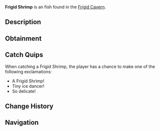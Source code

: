 {{FishInfobox
|image          = Frigid Shrimp.png
|rarity         = Uncommon
|sea            = First Sea
|location       = [[Frigid Cavern]]
|sublocation    = 
|sources        = Fishing Rod
|radar_location = 
|xp             = 90
|weather        = 
|time           = Night
|season         = Winter
|bait           = Flakes
|base_weight    = 0.8
|base_value     = 175
|weight_range   = 0.5
|base_chance    = 60
|base_resil     = 70
}}
'''Frigid Shrimp''' is an {{Rarity|Uncommon}} fish found in the [[Frigid Cavern]].

== Description ==
{{Description|A tiny crustacean whose shell appears to be made of delicate frost crystals.|Bestiary Entry}}

== Obtainment ==
{{Description|Clusters in the cavern's cold water pools.|Bestiary Hint}}
{{Fish Availability|
Frigid Cavern
|top_rods      = 
Training Rod\207406.55\207406.55;
Azure Of Lagoon\201444.68\122130.68;
Fast Rod\199552.32\174608.83;
Trident Rod\199414.77\124964.64;
No-Life Rod\198716.71\177463.59;
Flimsy Rod\171087.73\138754.57;
Resourceful Rod\186742.77\123749.03;
Seraphic Rod\176093.03\176093.03;
Leviathan's Fang Rod\193021.87\171603.83;
Fungal Rod\180082.06\147596.56;
Depthseeker Rod\195682.66\137475.4;
Free Spirit Rod\195286.96\124653.38;
Avalanche Rod\192968.8\123257.1;
Verdant Shear Rod\192947.65\150201.42;
Blazebringer Rod\188571.84\141657.11;
Zeus Rod\187227.43\150105.82;
Volcanic Rod\182822.7\113914.14;
Challenger's Rod\181758.23\161302.42;
Ethereal Prism Rod\172226.13\153218.12;
Rod Of The Depths\168456.7\146082.49;
Rod Of The Forgotten Fang\165000.42\160812.19;
Rod Of The Exalted One\153725.61\137213.06;
Steady Rod\88091.35\64970.85
|recommended   = Training Rod
}}

== Catch Quips ==
When catching a Frigid Shrimp, the player has a chance to make one of the following exclamations:
* A Frigid Shrimp!
* Tiny ice dancer!
* So delicate!

== Change History ==
{{Change History|{{subst:Current Version}}}}

== Navigation ==
{{Fish Navbox|Frigid Cavern}}